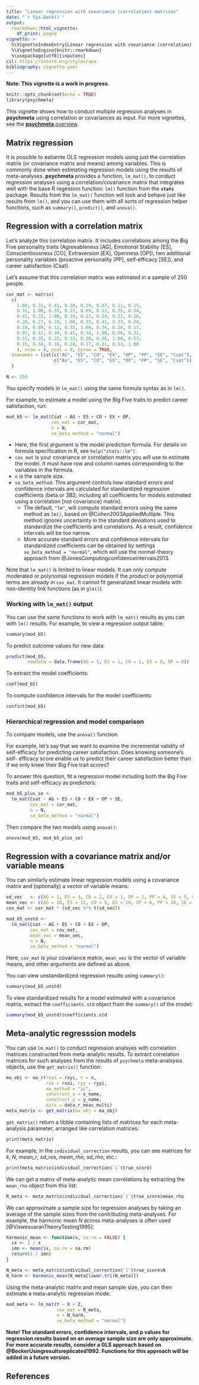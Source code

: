 ```yaml
---
title: "Linear regression with covariance (correlation) matrices"
date: "`r Sys.Date()`"
output: 
  rmarkdown::html_vignette:
    df_print: paged
vignette: >
  %\VignetteIndexEntry{Linear regression with covariance (correlation) matrices}
  %\VignetteEngine{knitr::rmarkdown}
  %\usepackage[utf8]{inputenc}
csl: https://zotero.org/styles/apa
bibliography: vignette.yaml
---
```


**Note: This vignette is a work in progress.** 

```r
knitr::opts_chunk$set(echo = TRUE)
library(psychmeta)
```

This vignette shows how to conduct multiple regression analyses in **psychmeta**
using correlation or covariances as input. For more vignettes, see the [**psychmeta** overview](overview.html).

## Matrix regression

It is possible to estiamte OLS regression models using just the correlation matrix
(or covariance matrix and means) among variables. This is commonly done when 
estimating regression models using the results of meta-analyses. **psychmeta** 
provides a function, `lm_mat()`, to conduct regression analyses using a 
correlation/covariance matrix that integrates well with the base R regession 
function: `lm()` function from the **`stats`** package. Results from the `lm_mat()`
function will look and behave just like results from `lm()`, and you can use them
with all sorts of regression helper functions, such as `summary()`, `predict()`,
and `anova()`.

## Regression with a correlation matrix

Let's analyze this correlation matrix. It includes correlations among the Big
Five personality traits (Agreeableness [AG], Emotional Stability [ES],
Conscientiousness [CO], Extraversion [EX], Openness [OP]), two additional 
personality variables (proactive personality [PP], self-efficacy [SE]), and
career satisfaction (Csat).

Let's assume that this correlation matrix was estimated in a sample of 250 people.

```r
cor_mat <- matrix(
  c(
    1.00, 0.31, 0.41, 0.20, 0.19, 0.07, 0.11, 0.15,
    0.31, 1.00, 0.33, 0.27, 0.09, 0.12, 0.35, 0.34,
    0.41, 0.33, 1.00, 0.19, 0.12, 0.34, 0.22, 0.16,
    0.20, 0.27, 0.19, 1.00, 0.33, 0.41, 0.33, 0.24,
    0.19, 0.09, 0.12, 0.33, 1.00, 0.34, 0.20, 0.17,
    0.07, 0.12, 0.34, 0.41, 0.34, 1.00, 0.56, 0.31,
    0.11, 0.35, 0.22, 0.33, 0.20, 0.56, 1.00, 0.53,
    0.15, 0.34, 0.16, 0.24, 0.17, 0.31, 0.53, 1.00
    ), nrow = 8, ncol = 8, byrow = TRUE, 
  dimnames = list(c("AG", "ES", "CO", "EX", "OP", "PP", "SE", "Csat"),
                  c("AG", "ES", "CO", "EX", "OP", "PP", "SE", "Csat"))
  )

N <- 250
```

You specify models in `lm_mat()` using the same formula syntax as in `lm()`. 

For example, to estimate a model using the Big Five traits to predict career
satisfaction, run:

```r
mod_b5 <- lm_mat(Csat ~ AG + ES + CO + EX + OP,
                 cov_mat = cor_mat,
                 n = N,
                 se_beta_method = "normal")
```

  - Here, the first argument is the model prediction formula. For details on formula
    specification in R, see `help("stats::lm")`.
  - `cov_mat` is your covariance or correlation matrix you will use to estimate the
    model. It must have row and column names corresponding to the variables in the 
    formula.
  - `n` is the sample size.
  - `se_beta_method`. This argument controls how standard errors and confidence 
    intervals are calculated for standardized regression coefficients (beta or 
    \u03B2; including all coefficients for models estimated using a correlation 
    [not covariance] matrix). 
      - The default, `"lm"`, will compute standard errors using the same method 
        as `lm()`, based on @Cohen2003AppliedMultiple. This method ignores uncertainty 
        in the standard deviations used to standardize the coefficients and 
        correlations. As a result, confidence intervals will be too narrow. 
      - More accurate standard errors and confidence intervals for standardized 
        coefficients can be obtained by settings `se_beta_method = "normal"`,
        which will use the normal-theory approach from @JonesComputingconfidenceintervals2013.
        
Note that `lm_mat()` is limited to linear models. It can only compute moderated 
or polynomial regression models if the product or polynomial terms are already 
in `cov_mat`. It cannot fit generalized linear models with non-identity link 
functions (as in `glm()`).

### Working with `lm_mat()` output

You can use the same functions to work with `lm_mat()` results as you can
with `lm()` results. For example, to view a regression output table:

```r
summary(mod_b5)
```

To predict outcome values for new data:

```r
predict(mod_b5, 
        newdata = data.frame(AG = 1, ES = 1, CO = 1, EX = 0, OP = 0))
```

To extract the model coefficients:
```r
coef(mod_b5)
```

To compute confidence intervals for the model coefficients:
```r
confint(mod_b5)
```

### Hierarchical regression and model comparison

To compare models, use the `anova()` function.

For example, let's say that we want to examine the incremental validity of
self-efficacy for predicting career satisfaction. Does knowing someone's self-
efficacy score enable us to predict their career satisfaction better than if
we only knew their Big Five trait scores?

To answer this question, fit a regression model including both the Big Five traits
and self-efficacy as predictors:

```r
mod_b5_plus_se <- 
  lm_mat(Csat ~ AG + ES + CO + EX + OP + SE,
         cov_mat = cor_mat,
         n = N,
         se_beta_method = "normal")
```

Then compare the two models using `anova()`:

```r
anova(mod_b5, mod_b5_plus_se)
```


## Regression with a covariance matrix and/or variable means

You can similarly estimate linear regression models using a covariance matrix 
and (optionally) a vector of variable means:

```r
sd_vec   <- c(AG = 2, ES = 3, CO = 2, EX = 1, OP = 2, PP = 4, SE = 5, Csat = 30)
mean_vec <- c(AG = 10, ES = 11, CO = 9, EX = 10, OP = 6, PP = 20, SE = 15, Csat = 50)
cov_mat <- cor_mat * (sd_vec %*% t(sd_vec))

mod_b5_unstd <- 
  lm_mat(Csat ~ AG + ES + CO + EX + OP,
         cov_mat = cov_mat, 
         mean_vec = mean_vec,
         n = N,
         se_beta_method = "normal")
```

Here, `cov_mat` is your covariance matrix, `mean_vec` is the vector of variable 
means, and other arguments are defined as above.

You can view unstandardized regression results using `summary()`:

```r
summary(mod_b5_unstd)
```

To view standardized results for a model estimated with a covariance matrix,
extract the `coefficients.std` object from the `summary()` of the model:

```r
summary(mod_b5_unstd)$coefficients.std
```


## Meta-analytic regresssion models

<!-- When an `se_var` argument is implemented, discuss that here, too. -->

You can use `lm_mat()` to conduct regression analsyes with correlation matrices
constructed from meta-analytic results. To extract correlation matrices for such
analyses from the results of `psychmeta` meta-analsysis objects, use the 
`get_matrix()` function:

```r
ma_obj <- ma_r(rxyi = rxyi, n = n, 
               rxx = rxxi, ryy = ryyi, 
               ma_method = "ic", 
               construct_x = x_name,
               construct_y = y_name,
               data = data_r_meas_multi)
meta_matrix <- get_matrix(ma_obj = ma_obj)
```

`get_matrix()` return a tibble containing lists of matrices for each meta-analysis
parameter, arranged like correlation matrices:

```r
print(meta_matrix)
```

For example, in the `individual_correction` results, you can see matrices for *k*,
*N*, *mean_r*, *sd_res*, *mean_rho*, *sd_rho*, etc.:

```r
print(meta_matrix$individual_correction$`1`$true_score)
```

We can get a matrix of meta-analytic mean correlations by extracting the `mean_rho`
object from this list:

```r
R_meta <- meta_matrix$individual_correction$`1`$true_score$mean_rho
```

We can approximate a sample size for regression analyses by taking an average
of the sample sizes from the contributing meta-analyses. For example, the harmonic
mean *N* across meta-analyses is often used [@ViswesvaranTheoryTesting1995]:

```r
harmonic_mean <- function(x, na.rm = FALSE) {
  ix <- 1 / x
  imn <- mean(ix, na.rm = na.rm)
  return(1 / imn)
}

N_meta <- meta_matrix$individual_correction$`1`$true_score$N
N_harm <- harmonic_mean(N_meta[lower.tri(N_meta)])
```

Using the meta-analytic matrix and mean sample size, you can then estimate a
meta-analytic regression mode:

```r
mod_meta <- lm_mat(Y ~ X + Z, 
                   cov_mat = R_meta,
                   n = N_harm,
                   se_beta_method = "normal")
```

**Note! The standard errors, confidence intervals, and p values for regression 
results based on an average sample size are only approximate. For more accurate 
results, consider a GLS approach based on @BeckerUsingresultsreplicated1992. 
Functions for this approach will be added in a future version.**

## References
